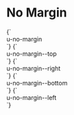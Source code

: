 
<Meta title="Utilities/No margin" />

# No Margin

<Canvas>
  <Story name="margin">
    {`
      <div class="u-background-color--secondary u-padding">
        <div class="u-background-color--background u-margin u-no-margin">u-no-margin</div>
      </div>
    `}
  </Story>
  <Story name="margin--top">
    {`
      <div class="u-background-color--secondary u-padding">
        <div class="u-background-color--background u-margin u-no-margin--top">u-no-margin--top</div>
      </div>
    `}
  </Story>
  <Story name="margin--right">
    {`
      <div class="u-background-color--secondary u-padding">
        <div class="u-background-color--background u-margin u-no-margin--right">u-no-margin--right</div>
      </div>
    `}
  </Story>
  <Story name="margin--bottom">
    {`
      <div class="u-background-color--secondary u-padding">
        <div class="u-background-color--background u-margin u-no-margin--bottom">u-no-margin--bottom</div>
      </div>
    `}
  </Story>
  <Story name="margin--left">
    {`
      <div class="u-background-color--secondary u-padding">
        <div class="u-background-color--background u-margin u-no-margin--left">u-no-margin--left</div>
      </div>
    `}
  </Story>
</Canvas>
